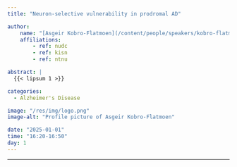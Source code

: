 ```yaml
---
title: "Neuron-selective vulnerability in prodromal AD"

author:
    name: "[Asgeir Kobro-Flatmoen](/content/people/speakers/kobro-flatmoen/index.qmd)"
    affiliations:
        - ref: nudc
        - ref: kisn
        - ref: ntnu

abstract: |
  {{< lipsum 1 >}}

categories:
  - Alzheimer's Disease

image: "/res/img/logo.png"
image-alt: "Profile picture of Asgeir Kobro-Flatmoen"

date: "2025-01-01"
time: "16:20-16:50"
day: 1
---
```


***

<object data="/res/quarto.pdf" type="application/pdf" width="100%" height="600">
</object>